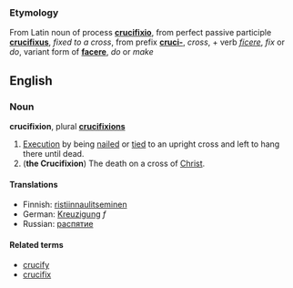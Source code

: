===Etymology===
From Latin noun of process '''[[crucifixio]]''', from perfect passive participle '''[[crucifixus]]''', ''fixed to a cross'', from prefix '''[[cruci-]]''', ''cross'', + verb ''[[ficere]]'', ''fix'' or ''do'', variant form of 
'''[[facere]]''', ''do'' or ''make''


==English==
===Noun===
'''crucifixion''', plural '''[[crucifixions]]'''

#[[Execution]] by being [[nail]]ed or [[tie]]d to an upright cross and left to hang there until dead.
#('''the Crucifixion''') The death on a cross of [[Christ]].

====Translations====

*Finnish: [[ristiinnaulitseminen]]
*German: [[Kreuzigung]] ''f''
*Russian: [[распятие]]

====Related terms====
*[[crucify]]
*[[crucifix]]
